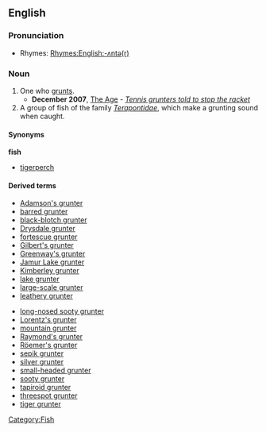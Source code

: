 ==English==

===Pronunciation===
{{IPA|/gɽʌntə/}}
*Rhymes: [[Rhymes:English:-ʌntə(r)]]
===Noun===
{{fr-noun}}

# One who [[grunt]]s.
#*'''December 2007''', [[w:The Age|The Age]] - ''[http://www.theage.com.au/news/tennis/tennis-grunters-told-to-stop-the-racket/2007/12/18/1197740272449.html Tennis grunters told to stop the racket]''
# A group of fish of the family ''[[Terapontidae]]'', which make a grunting sound when caught.

====Synonyms====
'''fish'''
*[[tigerperch]]

====Derived terms====
{{rel-top|The fish}}
*[[Adamson's grunter]]
*[[barred grunter]]
*[[black-blotch grunter]]
*[[Drysdale grunter]]
*[[fortescue grunter]]
*[[Gilbert's grunter]]
*[[Greenway's grunter]]
*[[Jamur Lake grunter]]
*[[Kimberley grunter]]
*[[lake grunter]]
*[[large-scale grunter]]
*[[leathery grunter]]
{{rel-mid}}
*[[long-nosed sooty grunter]]
*[[Lorentz's grunter]]
*[[mountain grunter]]
*[[Raymond's grunter]]
*[[Röemer's grunter]]
*[[sepik grunter]]
*[[silver grunter]]
*[[small-headed grunter]]
*[[sooty grunter]]
*[[tapiroid grunter]]
*[[threespot grunter]]
*[[tiger grunter]]
{{rel-bottom}}
[[Category:Fish]]